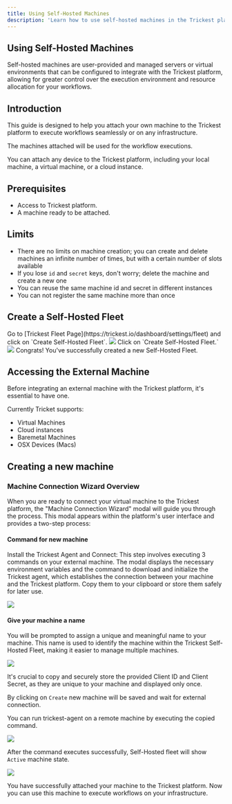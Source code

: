 ```yaml
---
title: Using Self-Hosted Machines
description: 'Learn how to use self-hosted machines in the Trickest platform.'
---
```


## Using Self-Hosted Machines

Self-hosted machines are user-provided and managed servers or virtual environments that can be configured to integrate with the Trickest platform, allowing for greater control over the execution environment and resource allocation for your workflows.

## Introduction

This guide is designed to help you attach your own machine to the Trickest platform to execute workflows seamlessly or on any infrastructure.

The machines attached will be used for the workflow executions.

<Tip>You can attach any device to the Trickest platform, including your local machine, a virtual machine, or a cloud instance.</Tip>

## Prerequisites

* Access to Trickest platform.
* A machine ready to be attached.

## Limits

* There are no limits on machine creation; you can create and delete machines an infinite number of times, but with a certain number of slots available
* If you lose `id` and `secret` keys, don't worry; delete the machine and create a new one
* You can reuse the same machine id and secret in different instances
* You can not register the same machine more than once

## Create a Self-Hosted Fleet



<Steps>
  <Step title="Trickest Fleet Page">
    Go to [Trickest Fleet Page](https://trickest.io/dashboard/settings/fleet) and click on `Create Self-Hosted Fleet`.
    <Frame>
        <img src="/images/tutorials/self-hosted-fleet-create-tutorials.png"/>
    </Frame>
  </Step>
  <Step title="Creating Self-Hosted Fleet">
    Click on `Create Self-Hosted Fleet.`
    <Frame>
        <img src="/images/tutorials/tutorials-create-self-hosted-fleet.gif"/>
    </Frame>
  </Step>
  <Step title="A new Self-Hosted Fleet should be created.">
    Congrats! You've successfully created a new Self-Hosted Fleet.
  </Step>
</Steps>

## Accessing the External Machine

Before integrating an external machine with the Trickest platform, it's essential to have one.

Currently Tricket supports:

* Virtual Machines
* Cloud instances
* Baremetal Machines
* OSX Devices (Macs)

## Creating a new machine

### Machine Connection Wizard Overview

When you are ready to connect your virtual machine to the Trickest platform, the "Machine Connection Wizard" modal will guide you through the process. This modal appears within the platform's user interface and provides a two-step process:


#### Command for new machine

Install the Trickest Agent and Connect: This step involves executing 3 commands on your external machine. The modal displays the necessary environment variables and the command to download and initialize the Trickest agent, which establishes the connection between your machine and the Trickest platform. Copy them to your clipboard or store them safely for later use.

<Frame>
    <img src="/images/tutorials/tutorials-creating-new-machines.gif"/>
</Frame>

#### Give your machine a name

You will be prompted to assign a unique and meaningful name to your machine. This name is used to identify the machine within the Trickest Self-Hosted Fleet, making it easier to manage multiple machines.

<Frame>
    <img src="/images/tutorials/tutorials-new-self-hosted-machine-name.png"/>
</Frame>

<Tip>It's crucial to copy and securely store the provided Client ID and Client Secret, as they are unique to your machine and displayed only once.</Tip>

By clicking on `Create` new machine will be saved and wait for external connection.

You can run trickest-agent on a remote machine by executing the copied command.

<Frame>
    <img src="/images/tutorials/tutorials-agent-terminal-self-hosted.png"/>
</Frame>

After the command executes successfully, Self-Hosted fleet will show `Active` machine state.

<Frame>
    <img src="/images/tutorials/tutorials-active-machine-self-hosted.png"/>
</Frame>

You have successfully attached your machine to the Trickest platform. Now you can use this machine to execute workflows on your infrastructure.